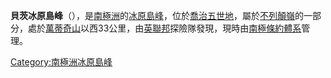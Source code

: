 '''貝茨冰原島峰'''（{{lang-en|Bates Nunataks}}），是[[南極洲|南極洲]]的[[冰原島峰|冰原島峰]]，位於[[喬治五世地|喬治五世地]]，屬於[[不列顛嶺|不列顛嶺]]的一部分，處於[[萬蒂奇山|萬蒂奇山]]以西33公里，由[[英聯邦|英聯邦]]探險隊發現，現時由[[南極條約體系|南極條約體系]]管理。

{{coord|80|15|S|153|30|E|source:GNIS|display=title}}

{{DEFAULTSORT:Bates Nunataks}}
[[Category:南極洲冰原島峰|Category:南極洲冰原島峰]]


{{GeorgeVLand-geo-stub}}